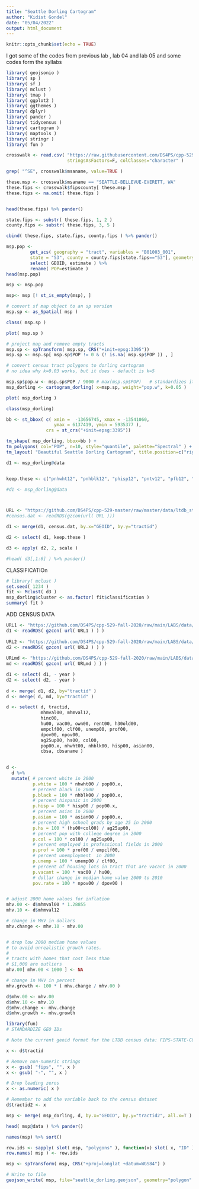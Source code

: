 ---
title: "Seattle Dorling Cartogram"
author: "Kidist Gondel"
date: "05/04/2022"
output: html_document
---

```{r setup, include=FALSE}
knitr::opts_chunk$set(echo = TRUE)
```

 I got some of the codes from previous lab , lab 04 and lab 05 
 and some codes form the syllabs 

```{r}
library( geojsonio )
library( sp )
library( sf )
library( mclust )
library( tmap )
library( ggplot2 )
library( ggthemes )
library( dplyr)
library( pander )
library( tidycensus )
library( cartogram )
library( maptools )
library( stringr )
library( fun )

```




```{r, include=FALSE}
crosswalk <- read.csv( "https://raw.githubusercontent.com/DS4PS/cpp-529-master/master/data/cbsatocountycrosswalk.csv",
                       stringsAsFactors=F, colClasses="character" )
```



```{r}

grep( "^SE", crosswalk$msaname, value=TRUE ) 

```



```{r}

these.msp <- crosswalk$msaname == "SEATTLE-BELLEVUE-EVERETT, WA"
these.fips <- crosswalk$fipscounty[ these.msp ]
these.fips <- na.omit( these.fips )


head(these.fips) %>% pander()
```




```{r}

state.fips <- substr( these.fips, 1, 2 )
county.fips <- substr( these.fips, 3, 5 )

cbind( these.fips, state.fips, county.fips ) %>% pander()
```





```{r}

msp.pop <-
         get_acs( geography = "tract", variables = "B01003_001",
         state = "53", county = county.fips[state.fips=="53"], geometry = TRUE ) %>% 
         select( GEOID, estimate ) %>%
         rename( POP=estimate )
head(msp.pop)
```







```{r}

msp <- msp.pop

msp<- msp [! st_is_empty(msp), ]

# convert sf map object to an sp version
msp.sp <- as_Spatial( msp )

class( msp.sp )
```


```{r}

plot( msp.sp )
```



```{r}

# project map and remove empty tracts
msp.sp <- spTransform( msp.sp, CRS("+init=epsg:3395"))
msp.sp <- msp.sp[ msp.sp$POP != 0 & (! is.na( msp.sp$POP )) , ]

# convert census tract polygons to dorling cartogram
# no idea why k=0.03 works, but it does - default is k=5

msp.sp$pop.w <- msp.sp$POP / 9000 # max(msp.sp$POP)   # standardizes it to max of 1.5
msp_dorling <- cartogram_dorling( x=msp.sp, weight="pop.w", k=0.05 )

plot( msp_dorling )

```


```{r}
class(msp_dorling)
```


```{r}
bb <- st_bbox( c( xmin =  -13656745, xmax = -13541060, 
                  ymax = 6137419, ymin = 5935377 ), 
               crs = st_crs("+init=epsg:3395"))

tm_shape( msp_dorling, bbox=bb ) + 
tm_polygons( col="POP", n=10, style="quantile", palette="Spectral" ) +
tm_layout( "Beautiful Seattle Dorling Cartogram", title.position=c("right","top") )
```




```{r}


d1 <- msp_dorling@data


keep.these <- c("pnhwht12", "pnhblk12", "phisp12", "pntv12", "pfb12", "polang12", "phs12", "pcol12", "punemp12", "pflabf12", "pprof12", "pmanuf12", "pvet12", "psemp12", "hinc12", "incpc12", "ppov12", "pown12", "pvac12", "pmulti12", "mrent12", "mhmval12", "p30old12", "p10yrs12", "p18und12", "p60up12", "p75up12", "pmar12", "pwds12", "pfhh12")

#d1 <- msp_dorling@data



URL <- "https://github.com/DS4PS/cpp-529-master/raw/master/data/ltdb_std_2010_sample.rds"
#census.dat <- readRDS(gzcon(url( URL )))

d1 <- merge(d1, census.dat, by.x="GEOID", by.y="tractid")

d2 <- select( d1, keep.these )

d3 <- apply( d2, 2, scale )

#head( d3[,1:6] ) %>% pander()


```




 CLASSIFICATIOn


 
```{r}

# library( mclust )
set.seed( 1234 )
fit <- Mclust( d3 )
msp_dorling$cluster <- as.factor( fit$classification )
summary( fit )
```

ADD CENSUS DATA




```{r}
URL1 <- "https://github.com/DS4PS/cpp-529-fall-2020/raw/main/LABS/data/rodeo/LTDB-2000.rds"
d1 <- readRDS( gzcon( url( URL1 ) ) )
 
URL2 <- "https://github.com/DS4PS/cpp-529-fall-2020/raw/main/LABS/data/rodeo/LTDB-2010.rds"
d2 <- readRDS( gzcon( url( URL2 ) ) )
 
URLmd <- "https://github.com/DS4PS/cpp-529-fall-2020/raw/main/LABS/data/rodeo/LTDB-META-DATA.rds"
md <- readRDS( gzcon( url( URLmd ) ) )

d1 <- select( d1, - year )
d2 <- select( d2, - year )
 
d <- merge( d1, d2, by="tractid" )
d <- merge( d, md, by="tractid" )
```




```{r}


d <- select( d, tractid, 
             mhmval00, mhmval12, 
             hinc00, 
             hu00, vac00, own00, rent00, h30old00,
             empclf00, clf00, unemp00, prof00,  
             dpov00, npov00,
             ag25up00, hs00, col00, 
             pop00.x, nhwht00, nhblk00, hisp00, asian00,
             cbsa, cbsaname )

 
d <- 
  d %>%
  mutate( # percent white in 2000
          p.white = 100 * nhwht00 / pop00.x,
          # percent black in 2000
          p.black = 100 * nhblk00 / pop00.x,
          # percent hispanic in 2000
          p.hisp = 100 * hisp00 / pop00.x, 
          # percent asian in 2000
          p.asian = 100 * asian00 / pop00.x,
          # percent high school grads by age 25 in 2000 
          p.hs = 100 * (hs00+col00) / ag25up00,
          # percent pop with college degree in 2000
          p.col = 100 * col00 / ag25up00,
          # percent employed in professional fields in 2000
          p.prof = 100 * prof00 / empclf00,
          # percent unemployment  in 2000
          p.unemp = 100 * unemp00 / clf00,
          # percent of housing lots in tract that are vacant in 2000
          p.vacant = 100 * vac00 / hu00,
          # dollar change in median home value 2000 to 2010 
          pov.rate = 100 * npov00 / dpov00 )


# adjust 2000 home values for inflation 
mhv.00 <- d$mhmval00 * 1.28855  
mhv.10 <- d$mhmval12

# change in MHV in dollars
mhv.change <- mhv.10 - mhv.00


# drop low 2000 median home values
# to avoid unrealistic growth rates.
#
# tracts with homes that cost less than
# $1,000 are outliers
mhv.00[ mhv.00 < 1000 ] <- NA

# change in MHV in percent
mhv.growth <- 100 * ( mhv.change / mhv.00 )

d$mhv.00 <- mhv.00
d$mhv.10 <- mhv.10
d$mhv.change <- mhv.change
d$mhv.growth <- mhv.growth 

```




```{r}

library(fun)
# STANDARDIZE GEO IDs

# Note the current geoid format for the LTDB census data: FIPS-STATE-COUNTY-TRACT:  fips-01-001-020100  

x <- d$tractid 

# Remove non-numeric strings 
x <- gsub( "fips", "", x )
x <- gsub( "-", "", x )

# Drop leading zeros 
x <- as.numeric( x )

# Remember to add the variable back to the census dataset
d$tractid2 <- x 

msp <- merge( msp_dorling, d, by.x="GEOID", by.y="tractid2", all.x=T )

head( msp@data ) %>% pander()

```

```{r}
names(msp) %>% sort()
```



```{r}


row.ids <- sapply( slot( msp, "polygons" ), function(x) slot( x, "ID" ) )
row.names( msp ) <- row.ids

msp <- spTransform( msp, CRS("+proj=longlat +datum=WGS84") )

# Write to file 
geojson_write( msp, file="seattle_dorling.geojson", geometry="polygon" )

```
















